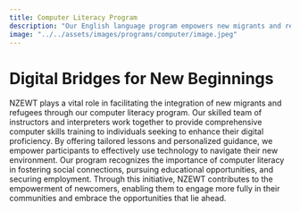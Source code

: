 ```yaml
---
title: Computer Literacy Program
description: "Our English language program empowers new migrants and refugees with tailored instruction, aiding their integration and community engagement."
image: "../../assets/images/programs/computer/image.jpeg"
---
```


# Digital Bridges for New Beginnings

NZEWT plays a vital role in facilitating the integration of new migrants and refugees through our computer literacy program. Our skilled team of instructors and interpreters work together to provide comprehensive computer skills training to individuals seeking to enhance their digital proficiency. By offering tailored lessons and personalized guidance, we empower participants to effectively use technology to navigate their new environment. Our program recognizes the importance of computer literacy in fostering social connections, pursuing educational opportunities, and securing employment. Through this initiative, NZEWT contributes to the empowerment of newcomers, enabling them to engage more fully in their communities and embrace the opportunities that lie ahead.
